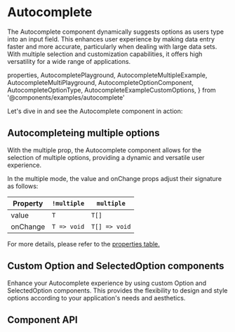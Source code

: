 # Autocomplete

The Autocomplete component dynamically suggests options as users type into an input field. This enhances user experience by making data entry faster and more accurate, particularly when dealing with large data sets. With multiple selection and customization capabilities, it offers high versatility for a wide range of applications.

  properties,
  AutocompletePlayground,
  AutocompleteMultipleExample,
  AutocompleteMultiPlayground,
  AutocompleteOptionComponent,
  AutocompleteOptionType,
  AutocompleteExampleCustomOptions,
} from '@components/examples/autocomplete'

Let's dive in and see the Autocomplete component in action:

<AutocompletePlayground />

## Autocompleteing multiple options

With the multiple prop, the Autocomplete component allows for the selection of multiple options, providing a dynamic and versatile user experience.

<AutocompleteMultiPlayground />

In the multiple mode, the value and onChange props adjust their signature as follows:

| Property | `!multiple` | `multiple`    |
| -------- | ----------- | ------------- |
| value    | `T`         | `T[]`         |
| onChange | `T => void` | `T[] => void` |

For more details, please refer to the [properties table.](#onChange)

## Custom Option and SelectedOption components

Enhance your Autocomplete experience by using custom Option and SelectedOption components. This provides the flexibility to design and style options according to your application's needs and aesthetics.

<AutocompleteExampleCustomOptions />

## Component API

<PropsTable
  properties={properties}
  name='Autocomplete'
  description='The main Autocomplete component.'
/>

<PropsTable
  properties={AutocompleteOptionComponent}
  name='AutocompleteOption'
  description='The default Autocomplete option component.'
/>

<PropsTable
  properties={AutocompleteOptionType}
  name='AutocompleteOptionsType'
  description='Default shape of options. This may be ignored in favor of `any` depending on your requirements.'
/>
